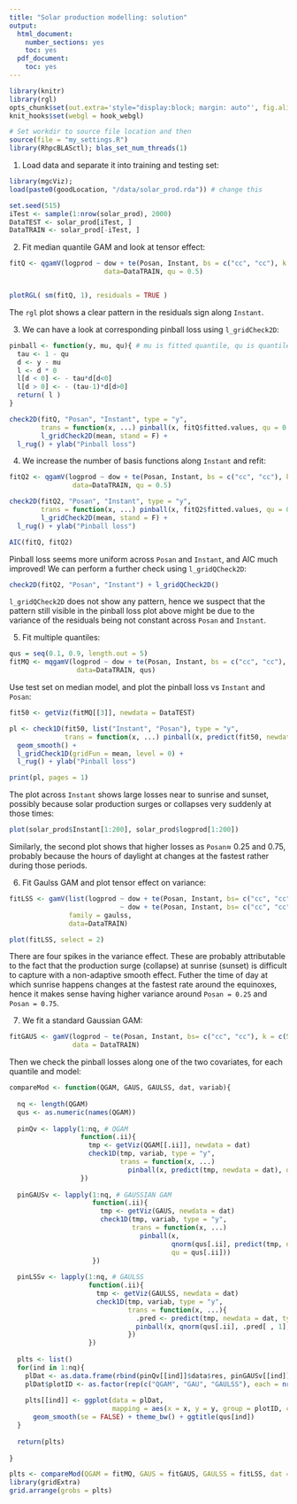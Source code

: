 ```yaml
---
title: "Solar production modelling: solution"
output:
  html_document:
    number_sections: yes
    toc: yes
  pdf_document:
    toc: yes
---
```


<!--
%\VignetteEngine{rmarkdown::render}
%\VignetteIndexEntry{qgam_vignette}
-->
  
```r
library(knitr)
library(rgl)
opts_chunk$set(out.extra='style="display:block; margin: auto"', fig.align="center", tidy=FALSE)
knit_hooks$set(webgl = hook_webgl)
```

```r
# Set workdir to source file location and then
source(file = "my_settings.R")
library(RhpcBLASctl); blas_set_num_threads(1)
```

1) Load data and separate it into training and testing set:
```r
library(mgcViz);
load(paste0(goodLocation, "/data/solar_prod.rda")) # change this

set.seed(515)
iTest <- sample(1:nrow(solar_prod), 2000)
DataTEST <- solar_prod[iTest, ]
DataTRAIN <- solar_prod[-iTest, ]
```

2) Fit median quantile GAM and look at tensor effect:
```r
fitQ <- qgamV(logprod ~ dow + te(Posan, Instant, bs = c("cc", "cc"), k = c(5, 5)),
                        data=DataTRAIN, qu = 0.5)


plotRGL( sm(fitQ, 1), residuals = TRUE )
```
The `rgl` plot shows a clear pattern in the residuals sign along `Instant`. 


3) We can have a look at corresponding pinball loss using `l_gridCheck2D`:
```r
pinball <- function(y, mu, qu){ # mu is fitted quantile, qu is quantile of interest
  tau <- 1 - qu
  d <- y - mu
  l <- d * 0
  l[d < 0] <- - tau*d[d<0]
  l[d > 0] <- - (tau-1)*d[d>0]
  return( l )
}

check2D(fitQ, "Posan", "Instant", type = "y", 
        trans = function(x, ...) pinball(x, fitQ$fitted.values, qu = 0.5)) + 
        l_gridCheck2D(mean, stand = F) + 
  l_rug() + ylab("Pinball loss")
```

4) We increase the number of basis functions along `Instant` and refit:
```r
fitQ2 <- qgamV(logprod ~ dow + te(Posan, Instant, bs = c("cc", "cc"), k = c(5, 15)),
                data=DataTRAIN, qu = 0.5)

check2D(fitQ2, "Posan", "Instant", type = "y", 
        trans = function(x, ...) pinball(x, fitQ2$fitted.values, qu = 0.5)) + 
        l_gridCheck2D(mean, stand = F) + 
  l_rug() + ylab("Pinball loss")

AIC(fitQ, fitQ2)
```
Pinball loss seems more uniform across `Posan` and `Instant`, and AIC much improved! We can perform a further check using `l_gridQCheck2D`:
```r
check2D(fitQ2, "Posan", "Instant") + l_gridQCheck2D()
```
`l_gridQCheck2D` does not show any pattern, hence we suspect that the pattern still visible in the pinball loss plot above might be due to the variance of the residuals being not constant across `Posan` and `Instant`.


5) Fit multiple quantiles:
```r
qus = seq(0.1, 0.9, length.out = 5)
fitMQ <- mqgamV(logprod ~ dow + te(Posan, Instant, bs = c("cc", "cc"), k = c(5, 15)),
                 data=DataTRAIN, qus)
```

Use test set on median model, and plot the pinball loss vs `Instant` and `Posan`:
```r
fit50 <- getViz(fitMQ[[3]], newdata = DataTEST)

pl <- check1D(fit50, list("Instant", "Posan"), type = "y", 
              trans = function(x, ...) pinball(x, predict(fit50, newdata = DataTEST), qu = 0.5)) + 
  geom_smooth() + 
  l_gridCheck1D(gridFun = mean, level = 0) + 
  l_rug() + ylab("Pinball loss")

print(pl, pages = 1)
```
The plot across `Instant` shows large losses near to sunrise and sunset, possibly because solar production surges or collapses very suddenly at those times: 
```r
plot(solar_prod$Instant[1:200], solar_prod$logprod[1:200])
```

Similarly, the second plot shows that higher losses as `Posan`$\approx$ 0.25 and 0.75, probably because the hours of daylight at changes at the fastest rather during those periods. 

6) Fit Gaulss GAM and plot tensor effect on variance:
```r
fitLSS <- gamV(list(logprod ~ dow + te(Posan, Instant, bs= c("cc", "cc"), k = c(5, 15)),
                            ~ dow + te(Posan, Instant, bs= c("cc", "cc"), k = c(5, 5))), 
               family = gaulss, 
               data=DataTRAIN)

plot(fitLSS, select = 2)
```
There are four spikes in the variance effect. These are probably attributable to the fact that the production surge (collapse) at sunrise (sunset) is difficult to capture with a non-adaptive smooth effect. Futher the time of day at which sunrise happens changes at the fastest rate around the equinoxes, hence it makes sense having higher variance around `Posan = 0.25` and `Posan = 0.75`.

7) We fit a standard Gaussian GAM:
```r
fitGAUS <- gamV(logprod ~ te(Posan, Instant, bs= c("cc", "cc"), k = c(5, 15)), 
                data = DataTRAIN)
```
Then we check the pinball losses along one of the two covariates, for each quantile and model: 
```r
compareMod <- function(QGAM, GAUS, GAULSS, dat, variab){
  
  nq <- length(QGAM)
  qus <- as.numeric(names(QGAM))
  
  pinQv <- lapply(1:nq, # QGAM
                  function(.ii){
                    tmp <- getViz(QGAM[[.ii]], newdata = dat) 
                    check1D(tmp, variab, type = "y", 
                            trans = function(x, ...) 
                              pinball(x, predict(tmp, newdata = dat), qu = qus[.ii]))
                  })
  
  pinGAUSv <- lapply(1:nq, # GAUSSIAN GAM
                     function(.ii){
                       tmp <- getViz(GAUS, newdata = dat) 
                       check1D(tmp, variab, type = "y", 
                               trans = function(x, ...) 
                                 pinball(x, 
                                         qnorm(qus[.ii], predict(tmp, newdata = dat), sqrt(fitGAUS$sig2)), 
                                         qu = qus[.ii]))
                     })
  
  pinLSSv <- lapply(1:nq, # GAULSS
                    function(.ii){
                      tmp <- getViz(GAULSS, newdata = dat) 
                      check1D(tmp, variab, type = "y", 
                              trans = function(x, ...){
                                .pred <- predict(tmp, newdata = dat, type = "response")
                                pinball(x, qnorm(qus[.ii], .pred[ , 1], 1 / .pred[ , 2]), qu = qus[.ii])
                              }) 
                    })
  
  plts <- list()
  for(ind in 1:nq){
    plDat <- as.data.frame(rbind(pinQv[[ind]]$data$res, pinGAUSv[[ind]]$data$res, pinLSSv[[ind]]$data$res))
    plDat$plotID <- as.factor(rep(c("QGAM", "GAU", "GAULSS"), each = nrow(plDat)/3))
    
    plts[[ind]] <- ggplot(data = plDat,
                          mapping = aes(x = x, y = y, group = plotID, col = plotID, fill = plotID)) + 
      geom_smooth(se = FALSE) + theme_bw() + ggtitle(qus[ind])
  }
  
  return(plts)
  
}

plts <- compareMod(QGAM = fitMQ, GAUS = fitGAUS, GAULSS = fitLSS, dat = DataTEST, variab = "Instant")
library(gridExtra)
grid.arrange(grobs = plts)
```

<!-- 7) The GAULSS model does not capture well the residuals distribution: -->
<!-- ```{r dbbmi12, message = F} -->
<!-- qq(fitLSS) -->
<!-- ``` -->

<!-- We fit a `shash` model, which seems to do better: -->
<!-- ```{r dbbmi13, message = F} -->
<!-- library(mgcFam) -->
<!-- fitShash <- gamV(list(logprod ~ dow + te(Posan, Instant, bs= c("cc", "cc"), k = c(5, 15)), -->
<!--                       ~ dow + te(Posan, Instant, bs= c("cc", "cc"), k = c(5, 5)),  -->
<!--                       ~ 1,  -->
<!--                       ~ 1),  -->
<!--                  family = shash, data=DataTRAIN) -->

<!-- qq(fitShash) -->

<!-- AIC(fitGAUS, fitLSS, fitShash) -->
<!-- ``` -->

<!-- We then include it in the comparison: -->
<!-- ```{r dbbmi14, message = F} -->
<!-- pinSHv <- lapply(1:5, # shash -->
<!--                   function(.ii){ -->
<!--                     tmp <- getViz(fitShash, newdata = DataTEST)  -->
<!--                     check1D(tmp, variab, type = "y",  -->
<!--                             trans = function(x, ...){ -->
<!--                               .pred <- predict(tmp, newdata = DataTEST, type = "response") -->
<!--                               pinball(x, tmp$family$qf(qus[.ii], .pred, wt = .pred*0+1), qu = qus[.ii]) -->
<!--                             })  -->
<!--                   }) -->

<!-- plts <- list() -->
<!-- for(ind in 1:5){ -->
<!-- plDat <- as.data.frame(rbind(pinQv[[ind]]$data$res, pinGAUSv[[ind]]$data$res,  -->
<!--                              pinLSSv[[ind]]$data$res, pinSHv[[ind]]$data$res)) -->
<!-- plDat$plotID <- as.factor(rep(c("QGAM", "GAU", "GAULSS", "SHASH"), each = nrow(plDat)/4)) -->

<!-- plts[[ind]] <- ggplot(data = plDat, -->
<!--                       mapping = aes(x = x, y = y, group = plotID, col = plotID, fill = plotID)) +  -->
<!--               geom_smooth(se = FALSE) + theme_bw() + ggtitle(qus[ind]) -->
<!-- } -->

<!-- library(gridExtra) -->
<!-- grid.arrange(grobs = plts) -->
<!-- ``` -->
<!-- `shash` does better than a normal on the top quantile but, surprisingly, it performs quite badly below the median. -->
